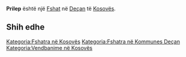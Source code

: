 {{Fshat në Kosovës
 | Emri                = Prilep
| sqi_N_name = Prilep
| sqi_N_FULL_NAME_RO = Prilep
| sqi_N_FULL_NAME_ND_RO = Prilep
| sqi_N_SORT_NAME_RG = PRILEP
| sqi_N_FULL_NAME_RG = Prilep
| sqi_N_FULL_NAME_ND_RG = Prilep
| sqi_V_name = Përlep
| sqi_V_FULL_NAME_RO = Përlep Arrnjet Arrnjeti Prejlepi
| sqi_V_FULL_NAME_ND_RO = Perlep Arrnjet Arrnjeti Prejlepi
| sqi_V_SORT_NAME_RG = PERLEP ARRNJET ARRNJETI PREJLEPI
| sqi_V_FULL_NAME_RG = Përlep Arrnjet Arrnjeti Prejlepi
| sqi_V_FULL_NAME_ND_RG = Perlep Arrnjet Arrnjeti Prejlepi
| srp_N_name = Prilep
| srp_N_FULL_NAME_RO = Prilep
| srp_N_FULL_NAME_ND_RO = Prilep
| srp_N_SORT_NAME_RG = PRILEP
| srp_N_FULL_NAME_RG = Prilep
| srp_N_FULL_NAME_ND_RG = Prilep
| srp_NS_name = Прилеп
| srp_NS_FULL_NAME_RO = Прилеп
| srp_NS_FULL_NAME_ND_RO = Прилеп
| srp_NS_SORT_NAME_RG = ПРИЛЕП
| srp_NS_FULL_NAME_RG = Прилеп
| srp_NS_FULL_NAME_ND_RG = Прилеп
| std_V_name = Prelep
| std_V_FULL_NAME_RO = Prelep Prilip Prejlep
| std_V_FULL_NAME_ND_RO = Prelep Prilip Prejlep
| std_V_SORT_NAME_RG = PRELEP PRILIP PREJLEP
| std_V_FULL_NAME_RG = Prelep Prilip Prejlep
| std_V_FULL_NAME_ND_RG = Prelep Prilip Prejlep

 | Emri (Rasa dhanore) = 
 | Figura              = 
 | Shteti              = Kosovo
 | Komuna              = Deçan
 | Kodi postar         = 
 | Sipërfaqja          = 

 | Popullsia           = 

 | Regj. i popullsisë  = 
 | Dend. e popullsisë  = 
 | Faqja zyrtare       = 
 <!--- Koordinatat ----> 
 | Gjerësia            = 42.5075
 | Gjatësia            = 20.317778
 | Lartësia            = 
}}
'''Prilep''' është një [[Fshat]] në [[Deçan]] të [[Kosovës]].

<!-- == Gjeografia == -->
<!-- == Historia == -->
<!-- == Demografia == -->
== Shih edhe ==
{{Komuna Deçan}}
{{Kosovo-Administrata-Cung}}

[[Kategoria:Fshatra në Kosovës]]
[[Kategoria:Fshatra në Kommunes Deçan]]
[[Kategoria:Vendbanime në Kosovës]]